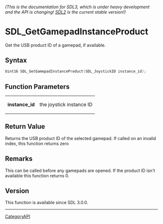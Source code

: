====== (This is the documentation for SDL3, which is under heavy development and the API is changing! [https://wiki.libsdl.org/ SDL2] is the current stable version!) ======
= SDL_GetGamepadInstanceProduct =

Get the USB product ID of a gamepad, if available.

== Syntax ==

<syntaxhighlight lang='c'>
Uint16 SDL_GetGamepadInstanceProduct(SDL_JoystickID instance_id);
</syntaxhighlight>

== Function Parameters ==

{|
|'''instance_id'''
|the joystick instance ID
|}

== Return Value ==

Returns the USB product ID of the selected gamepad. If called on an invalid
index, this function returns zero

== Remarks ==

This can be called before any gamepads are opened. If the product ID isn't
available this function returns 0.

== Version ==

This function is available since SDL 3.0.0.

----
[[CategoryAPI]]


